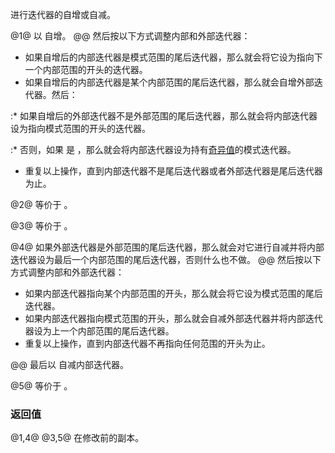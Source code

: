 {{cpp/ranges/join_with_view/iterator/title|operator++,--}}
{{cpp/ranges/join_with_view/navbar}}

{{dcl begin}}
{{dcl|num=1|since=c++23|
constexpr /*iterator*/&amp; operator++();
}}
{{dcl|num=2|since=c++23|
constexpr void operator++( int );
}}
{{dcl|num=3|since=c++23|
constexpr /*iterator*/ operator++( int )
    requires std::is_reference_v&lt;/*InnerBase*/&gt; &amp;&amp;
             ranges::forward_range&lt;/*Base*/&gt; &amp;&amp;
             ranges::forward_range&lt;/*InnerBase*/&gt;;
}}
{{dcl|num=4|since=c++23|
constexpr /*iterator*/&amp; operator--()
    requires std::is_reference_v&lt;/*InnerBase*/&gt; &amp;&amp;
             ranges::bidirectional_range&lt;/*Base*/&gt; &amp;&amp;
             ranges::bidirectional_range&lt;/*InnerBase*/&gt; &amp;&amp;
             ranges::common_range&lt;/*InnerBase*/&gt; &amp;&amp;
             ranges::bidirectional_range&lt;/*PatternBase*/&gt; &amp;&amp;
             ranges::common_range&lt;/*PatternBase*/&gt;;
}}
{{dcl|num=5|since=c++23|
constexpr /*iterator*/ operator--( int )
    requires std::is_reference_v&lt;/*InnerBase*/&gt; &amp;&amp;
             ranges::bidirectional_range&lt;/*Base*/&gt; &amp;&amp;
             ranges::bidirectional_range&lt;/*InnerBase*/&gt; &amp;&amp;
             ranges::common_range&lt;/*InnerBase*/&gt; &amp;&amp;
             ranges::bidirectional_range&lt;/*PatternBase*/&gt; &amp;&amp;
             ranges::common_range&lt;/*PatternBase*/&gt;;
}}
{{dcl end}}

进行迭代器的自增或自减。

@1@ 以 {{box|{{c/core|std::visit([](auto&amp; it){ ++it; },}}{{nbspt}}{{rlpsi|/#inner_it_}}{{sep}}{{c/core|);}}}} 自增{{rlp|/|内部迭代器}}。
@@ 然后按以下方式调整内部和外部迭代器：
* 如果自增后的内部迭代器是模式范围的尾后迭代器，那么就会将它设为指向下一个内部范围的开头的迭代器。
* 如果自增后的内部迭代器是某个内部范围的尾后迭代器，那么就会自增外部迭代器。然后：
:* 如果自增后的外部迭代器不是外部范围的尾后迭代器，那么就会将内部迭代器设为指向模式范围的开头的迭代器。
:* 否则，如果 {{box|{{c/core|std::is_reference_v&lt;}}{{rlpsi|/#InnerBase}}{{sep}}{{c/core|﻿&gt;}}}} 是 {{c|true}}，那么就会将内部迭代器设为持有[[cpp/iterator#可解性与有效性|奇异值]]的模式迭代器。
* 重复以上操作，直到内部迭代器不是尾后迭代器或者外部迭代器是尾后迭代器为止。

@2@ 等价于 {{c|++*this;}}。

@3@ 等价于 {{c multi|1=auto tmp = *this;|2=++*this;|3=return tmp;}}。

@4@ 如果外部迭代器是外部范围的尾后迭代器，那么就会对它进行自减并将内部迭代器设为最后一个内部范围的尾后迭代器，否则什么也不做。
@@ 然后按以下方式调整内部和外部迭代器：
* 如果内部迭代器指向某个内部范围的开头，那么就会将它设为模式范围的尾后迭代器。
* 如果内部迭代器指向模式范围的开头，那么就会自减外部迭代器并将内部迭代器设为上一个内部范围的尾后迭代器。
* 重复以上操作，直到内部迭代器不再指向任何范围的开头为止。
@@ 最后以 {{box|{{c/core|std::visit([](auto&amp; it){ --it; },}}{{nbspt}}{{rlpsi|/#inner_it_}}{{sep}}{{c/core|);}}}} 自减内部迭代器。

@5@ 等价于 {{c multi|1=auto tmp = *this;|2=--*this;|3=return tmp;}}。

===返回值===
@1,4@ {{c|*this}}
@3,5@ {{c|*this}} 在修改前的副本。

{{langlinks|de|en|es|fr|it|ja|pt|ru}}